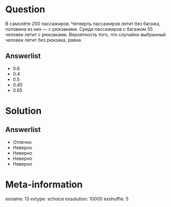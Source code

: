 Question
========
В самолёте 200 пассажиров. Четверть пассажиров летит без багажа, половина из них — с рюкзаками. Среди пассажиров с багажом 55 человек летит с рюкзаками. Вероятность того, что случайно выбранный человек летит без рюкзака, равна

  

Answerlist
----------
*   0.6 
*   0.4 
*   0.5 
*   0.45 
*   0.65 

Solution
========

Answerlist
----------
*  Отлично
*  Неверно
*  Неверно
*  Неверно
*  Неверно

Meta-information
================
exname: 13
extype: schoice
exsolution: 10000
exshuffle: 5
